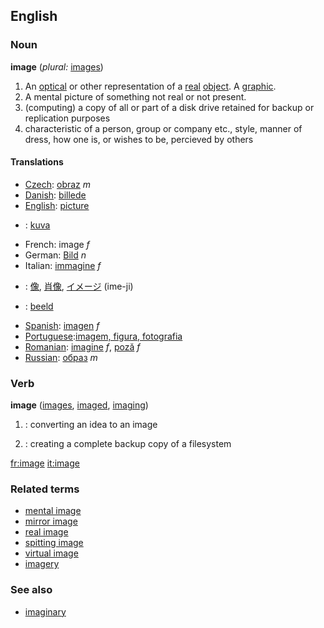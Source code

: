 {{wikipedia}}
==English==

===Noun===
'''image'''  (''plural:'' [[images]])
#An [[optical]] or other representation of a [[real]] [[object]]. A [[graphic]].
#A mental picture of something not real or not present.
#(computing) a copy of all or part of a disk drive retained for backup or replication purposes
#characteristic of a person, group or company etc., style, manner of dress, how one is, or wishes to be, percieved by others

====Translations====

*[[Czech]]: [[obraz]] ''m''
*[[Danish]]: [[billede]]
*[[English]]: [[picture]]
*{{fi}}: [[kuva]]
*French: image ''f''
*German: [[Bild]] ''n''
*Italian: [[immagine]] ''f''
*{{ja}}: [[像]], [[肖像]], [[イメージ]] (ime-ji)
*{{nl}}: [[beeld]]
*[[Spanish]]: [[imagen]] ''f''
*[[Portuguese]]:[[imagem, figura, fotografia]]
*[[Romanian]]: [[imagine]] ''f'', [[poză]] ''f''
*[[Russian]]: [[образ]] ''m''

===Verb===
'''image'''  ([[images]], [[imaged]], [[imaging]])
#{{cattag|computing}}: converting an idea to an image
#{{cattag|computing}}: creating a complete backup copy of a filesystem

[[fr:image]]
[[it:image]]

===Related terms===
*[[mental image]]
*[[mirror image]]
*[[real image]]
*[[spitting image]]
*[[virtual image]]
*[[imagery]]

===See also===
*[[imaginary]]